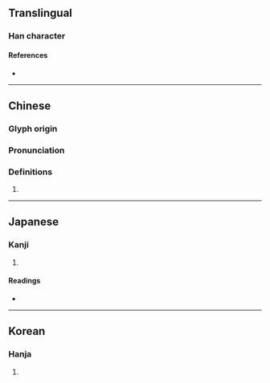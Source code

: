 {{also|珶}}
{{character info/new}}
==Translingual==

===Han character===
{{Han char|rn=96|rad=玉|as=09|sn=13|four=|canj=MGAMO|ids=⿰𤣩是}}

====References====
* {{Han ref|kx=0736.210|dkj=21100|dj=1148.010|hdz=21126.030|uh=7445|ud=29765}}

----

==Chinese==
{{zh-forms}}

===Glyph origin===
{{Han etym}}

===Pronunciation===
{{zh-pron
|m=tí
|c=tai4
|mc=y
|oc=y
|cat=
}}

===Definitions===
{{zh-hanzi}}

# {{rfdef|zh}}

----

==Japanese==

===Kanji===
{{ja-kanji|grade=|rs=玉09}}

# {{defn|lang=ja|sort=玉09}}

====Readings====
* {{ja-readings|on=[[てい]] (tei), [[だい]] (dai)|kun=|nanori=}}

----

==Korean==

===Hanja===
{{ko-hanja|hangeul=제|eumhun=|rv=je|mr=che|y=cey}}

# {{defn|lang=ko|sort=玉09}}